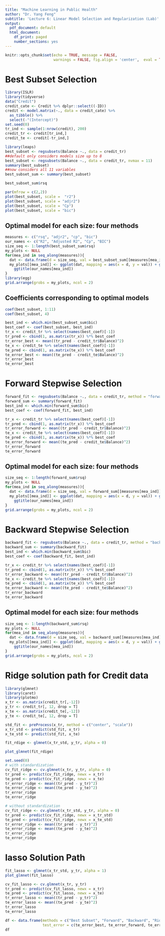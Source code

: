 ```yaml
---
title: "Machine Learning in Public Health"
author: "Dr. Yang Feng"
subtitle: 'Lecture 6: Linear Model Selection and Regularization (Lab)'
output:
  pdf_document: default
  html_document:
    df_print: paged
    number_sections: yes
---
```


```r
knitr::opts_chunk$set(echo = TRUE, message = FALSE,
                      warnings = FALSE, fig.align = 'center',  eval = TRUE)
```


# Best Subset Selection 


```r
library(ISLR)
library(tidyverse)
data("Credit")
credit_cate <- Credit %>% dplyr::select((-ID))
credit <- model.matrix(~., data = credit_cate) %>% 
  as_tibble() %>% 
  select(-"(Intercept)")
set.seed(0)
tr_ind <- sample(1:nrow(credit), 200)
credit_tr <- credit[tr_ind,]
credit_te <- credit[-tr_ind,]
``` 

```r
library(leaps)
best_subset <- regsubsets(Balance ~., data = credit_tr)
##default only considers models size up to 8
best_subset <- regsubsets(Balance ~., data = credit_tr, nvmax = 11)
summary(best_subset)
##now considers all 11 variables
best_subset_sum <- summary(best_subset)

best_subset_sum$rsq

par(mfrow = c(2,2))
plot(best_subset, scale =  "r2")
plot(best_subset, scale = "adjr2")
plot(best_subset, scale = "Cp")
plot(best_subset, scale = "bic")
```

## Optimal model for each size: four methods

```r
measures <- c("rsq", "adjr2", "cp", "bic")
our_names <- c("R2", "Adjusted R2", "Cp", "BIC")
size_seq <- 1:length(best_subset_sum$rsq)
my_plots <- NULL
for(mea_ind in seq_along(measures)){
  dat <- data.frame(d = size_seq, val = best_subset_sum[[measures[mea_ind]]])
  my_plots[[mea_ind]] <- ggplot(dat, mapping = aes(x = d, y = val)) + geom_point() + geom_line() +
    ggtitle(our_names[mea_ind])
}
library(egg)
grid.arrange(grobs = my_plots, ncol = 2)
```

## Coefficients corresponding to optimal models
```r
coef(best_subset, 1:11)
coef(best_subset, 4)
```

```r
best_ind <- which.min(best_subset_sum$bic)
best_coef <- coef(best_subset, best_ind)
tr_x <- credit_tr %>% select(names(best_coef)[-1])
tr_pred <- cbind(1, as.matrix(tr_x)) %*% best_coef
tr_error_best <- mean((tr_pred - credit_tr$Balance)^2)
te_x <- credit_te %>% select(names(best_coef)[-1])
te_pred <- cbind(1, as.matrix(te_x)) %*% best_coef
te_error_best <- mean((te_pred - credit_te$Balance)^2)
tr_error_best
te_error_best
```


# Forward Stepwise Selection 

```r
forward_fit <- regsubsets(Balance ~., data = credit_tr, method = "forward", nvmax = 11)
forward_sum <- summary(forward_fit)
best_ind <- which.min(forward_sum$bic)
best_coef <- coef(forward_fit, best_ind)
```


```r
tr_x <- credit_tr %>% select(names(best_coef)[-1])
tr_pred <- cbind(1, as.matrix(tr_x)) %*% best_coef
tr_error_forward <- mean((tr_pred - credit_tr$Balance)^2)
te_x <- credit_te %>% select(names(best_coef)[-1])
te_pred <- cbind(1, as.matrix(te_x)) %*% best_coef
te_error_forward <- mean((te_pred - credit_te$Balance)^2)
tr_error_forward
te_error_forward
```

## Optimal model for each size: four methods

```r
size_seq <- 1:length(forward_sum$rsq)
my_plots <- NULL
for(mea_ind in seq_along(measures)){
  dat <- data.frame(d = size_seq, val = forward_sum[[measures[mea_ind]]])
  my_plots[[mea_ind]] <- ggplot(dat, mapping = aes(x = d, y = val)) + geom_point() + geom_line() +
    ggtitle(our_names[mea_ind])
}
grid.arrange(grobs = my_plots, ncol = 2)
```

# Backward Stepwise Selection 


```r
backward_fit <- regsubsets(Balance ~., data = credit_tr, method = "backward", nvmax = 11)
backward_sum <- summary(backward_fit)
best_ind <- which.min(backward_sum$bic)
best_coef <- coef(backward_fit, best_ind)
```

```r
tr_x <- credit_tr %>% select(names(best_coef)[-1])
tr_pred <- cbind(1, as.matrix(tr_x)) %*% best_coef
tr_error_backward <- mean((tr_pred - credit_tr$Balance)^2)
te_x <- credit_te %>% select(names(best_coef)[-1])
te_pred <- cbind(1, as.matrix(te_x)) %*% best_coef
te_error_backward <- mean((te_pred - credit_te$Balance)^2)
tr_error_backward
te_error_backward
```


## Optimal model for each size: four methods

```r
size_seq <- 1:length(backward_sum$rsq)
my_plots <- NULL
for(mea_ind in seq_along(measures)){
  dat <- data.frame(d = size_seq, val = backward_sum[[measures[mea_ind]]])
  my_plots[[mea_ind]] <- ggplot(dat, mapping = aes(x = d, y = val)) + geom_point() + geom_line() +
    ggtitle(our_names[mea_ind])
}
grid.arrange(grobs = my_plots, ncol = 2)
```





# Ridge solution path for Credit data

```r
library(glmnet)
library(caret)
library(plotmo)
x_tr <- as.matrix(credit_tr[,-12])
y_tr <- credit_tr[, 12, drop = T]
x_te <- as.matrix(credit_te[,-12])
y_te <- credit_te[, 12, drop = T]

std_fit <- preProcess(x_tr, method = c("center", "scale"))
x_tr_std <- predict(std_fit, x_tr)
x_te_std <- predict(std_fit, x_te)

fit_rdige <- glmnet(x_tr_std, y_tr, alpha = 0)

plot_glmnet(fit_rdige)

```



```r
set.seed(0)
# with standardization
cv_fit_ridge <- cv.glmnet(x_tr, y_tr, alpha = 0)
tr_pred <- predict(cv_fit_ridge, newx = x_tr)
te_pred <- predict(cv_fit_ridge, newx = x_te)
tr_error_ridge <- mean((tr_pred - y_tr)^2)
te_error_ridge <- mean((te_pred - y_te)^2)
tr_error_ridge
te_error_ridge

# without standardization
cv_fit_ridge <- cv.glmnet(x_tr_std, y_tr, alpha = 0)
tr_pred <- predict(cv_fit_ridge, newx = x_tr_std)
te_pred <- predict(cv_fit_ridge, newx = x_te_std)
tr_error_ridge <- mean((tr_pred - y_tr)^2)
te_error_ridge <- mean((te_pred - y_te)^2)
tr_error_ridge
te_error_ridge

```

# lasso Solution Path 

```r
fit_lasso <- glmnet(x_tr_std, y_tr, alpha = 1)
plot_glmnet(fit_lasso)
```

```r
cv_fit_lasso <- cv.glmnet(x_tr, y_tr)
tr_pred <- predict(cv_fit_lasso, newx = x_tr)
te_pred <- predict(cv_fit_lasso, newx = x_te)
tr_error_lasso <- mean((tr_pred - y_tr)^2)
te_error_lasso <- mean((te_pred - y_te)^2)
tr_error_lasso
te_error_lasso
```


```r
df <- data.frame(methods = c("Best Subset", "Forward", "Backward", "Ridge", "Lasso"),
                 test_error = c(te_error_best, te_error_forward, te_error_backward, te_error_ridge, te_error_lasso))
df

```


